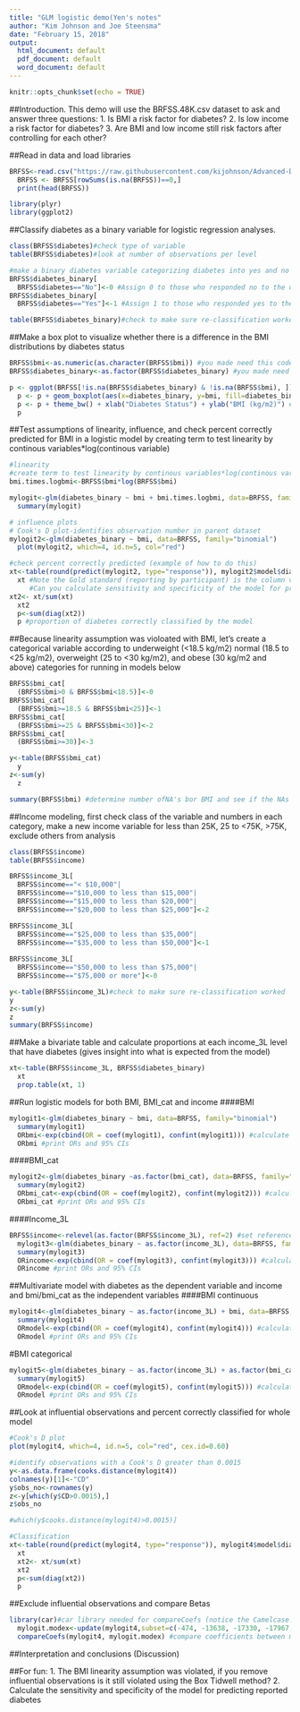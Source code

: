 ```yaml
---
title: "GLM logistic demo(Yen's notes"
author: "Kim Johnson and Joe Steensma"
date: "February 15, 2018"
output:
  html_document: default
  pdf_document: default
  word_document: default
---
```


```r
knitr::opts_chunk$set(echo = TRUE)
```
##Introduction. This demo will use the BRFSS.48K.csv dataset to ask and answer three questions:
1. Is BMI a risk factor for diabetes?
2. Is low income a risk factor for diabetes?
3. Are BMI and low income still risk factors after controlling for each other?

##Read in data and load libraries
```r
BRFSS<-read.csv("https://raw.githubusercontent.com/kijohnson/Advanced-Data-Analysis/master/Class%204%20Data%20Visualization/dat/BRFSS.48K.csv", header=TRUE, sep=",", na.strings=FALSE)
  BRFSS <- BRFSS[rowSums(is.na(BRFSS))==0,]
  print(head(BRFSS))

library(plyr)
library(ggplot2)
```

##Classify diabetes as a binary variable for logistic regression analyses.
```r
class(BRFSS$diabetes)#check type of variable
table(BRFSS$diabetes)#look at number of observations per level

#make a binary diabetes variable categorizing diabetes into yes and no and excluding individuals with other responses.
BRFSS$diabetes_binary[
  BRFSS$diabetes=="No"]<-0 #Assign 0 to those who responded no to the diabetes question
BRFSS$diabetes_binary[
  BRFSS$diabetes=="Yes"]<-1 #Assign 1 to those who responded yes to the diabetes question

table(BRFSS$diabetes_binary)#check to make sure re-classification worked
```

##Make a box plot to visualize whether there is a difference in the BMI distributions by diabetes status 
```r
BRFSS$bmi<-as.numeric(as.character(BRFSS$bmi)) #you made need this code
BRFSS$diabetes_binary<-as.factor(BRFSS$diabetes_binary) #you made need this code

p <- ggplot(BRFSS[!is.na(BRFSS$diabetes_binary) & !is.na(BRFSS$bmi), ]) #plot and exclude NA's
  p <- p + geom_boxplot(aes(x=diabetes_binary, y=bmi, fill=diabetes_binary)) #color the boxes with fill
  p <- p + theme_bw() + xlab("Diabetes Status") + ylab("BMI (kg/m2)") #add labels to axes
  p
```
##Test assumptions of linearity, influence, and check percent correctly predicted for BMI in a logistic model by creating term to test linearity by continous variables*log(continous variable)

```r
#linearity
#create term to test linearity by continous variables*log(continous variable), if it is significant, it means it might violate linearity
bmi.times.logbmi<-BRFSS$bmi*log(BRFSS$bmi)

mylogit<-glm(diabetes_binary ~ bmi + bmi.times.logbmi, data=BRFSS, family="binomial") #Box Tidwell technique, test the assumption of linearity
  summary(mylogit)
```


```r
# influence plots
# Cook's D plot-identifies observation number in parent dataset
mylogit2<-glm(diabetes_binary ~ bmi, data=BRFSS, family="binomial") 
  plot(mylogit2, which=4, id.n=5, col="red") 
```


```r
#check percent correctly predicted (example of how to do this)
xt<-table(round(predict(mylogit2, type="response")), mylogit2$model$diabetes_binary) 
  xt #Note the Gold standard (reporting by participant) is the column variable and the model prediction is the row variable. 
     #Can you calculate sensitivity and specificity of the model for predicting diabetes?
xt2<- xt/sum(xt)
  xt2
  p<-sum(diag(xt2))
  p #proportion of diabetes correctly classified by the model
```

##Because linearity assumption was violoated with BMI, let's create a categorical variable according to underweight (<18.5 kg/m2) normal (18.5 to <25 kg/m2), overweight (25 to <30 kg/m2), and obese (30 kg/m2 and above) categories for running in models below
```r
BRFSS$bmi_cat[
  (BRFSS$bmi>0 & BRFSS$bmi<18.5)]<-0
BRFSS$bmi_cat[
  (BRFSS$bmi>=18.5 & BRFSS$bmi<25)]<-1
BRFSS$bmi_cat[
  (BRFSS$bmi>=25 & BRFSS$bmi<30)]<-2
BRFSS$bmi_cat[
  (BRFSS$bmi>=30)]<-3

y<-table(BRFSS$bmi_cat)
  y
z<-sum(y)
  z

summary(BRFSS$bmi) #determine number ofNA's bor BMI and see if the NAs plus z add up to the total number of obervations
```

##Income modeling, first check class of the variable and numbers in each category, make a new income variable for less than 25K, 25 to <75K, >75K, exclude others from analysis
```r
class(BRFSS$income)
table(BRFSS$income)

BRFSS$income_3L[
  BRFSS$income=="< $10,000"|
  BRFSS$income=="$10,000 to less than $15,000"|
  BRFSS$income=="$15,000 to less than $20,000"|
  BRFSS$income=="$20,000 to less than $25,000"]<-2

BRFSS$income_3L[
  BRFSS$income=="$25,000 to less than $35,000"|
  BRFSS$income=="$35,000 to less than $50,000"]<-1
 
BRFSS$income_3L[
  BRFSS$income=="$50,000 to less than $75,000"|
  BRFSS$income=="$75,000 or more"]<-0

y<-table(BRFSS$income_3L)#check to make sure re-classification worked
y
z<-sum(y)
z
summary(BRFSS$income)
```

##Make a bivariate table and calculate proportions at each income_3L level that have diabetes (gives insight into what is expected from the model)
```r
xt<-table(BRFSS$income_3L, BRFSS$diabetes_binary) 
  xt
  prop.table(xt, 1)
```

##Run logistic models for both BMI, BMI_cat and income
####BMI
```r
mylogit1<-glm(diabetes_binary ~ bmi, data=BRFSS, family="binomial")
  summary(mylogit1)
  ORbmi<-exp(cbind(OR = coef(mylogit1), confint(mylogit1))) #calculate ORs and 95% CIs
  ORbmi #print ORs and 95% CIs
```

####BMI_cat
```r
mylogit2<-glm(diabetes_binary ~as.factor(bmi_cat), data=BRFSS, family="binomial")
  summary(mylogit2)
  ORbmi_cat<-exp(cbind(OR = coef(mylogit2), confint(mylogit2))) #calculate ORs and 95% CIs
  ORbmi_cat #print ORs and 95% CIs
```

####Income_3L
```r
BRFSS$income<-relevel(as.factor(BRFSS$income_3L), ref=2) #set reference at 2
  mylogit3<-glm(diabetes_binary ~ as.factor(income_3L), data=BRFSS, family="binomial")
  summary(mylogit3)
  ORincome<-exp(cbind(OR = coef(mylogit3), confint(mylogit3))) #calculate ORs and 95% CIs
  ORincome #print ORs and 95% CIs
```

##Multivariate model with diabetes as the dependent variable and income and bmi/bmi_cat as the independent variables
####BMI continuous
```r
mylogit4<-glm(diabetes_binary ~ as.factor(income_3L) + bmi, data=BRFSS, family="binomial")
  summary(mylogit4)
  ORmodel<-exp(cbind(OR = coef(mylogit4), confint(mylogit4))) #calculate ORs and 95% CIs
  ORmodel #print ORs and 95% CIs
```

#BMI categorical
```r
mylogit5<-glm(diabetes_binary ~ as.factor(income_3L) + as.factor(bmi_cat), data=BRFSS, family="binomial")
  summary(mylogit5)
  ORmodel<-exp(cbind(OR = coef(mylogit5), confint(mylogit5))) #calculate ORs and 95% CIs
  ORmodel #print ORs and 95% CIs
```

##Look at influential observations and percent correctly classified for whole model
```r
#Cook's D plot
plot(mylogit4, which=4, id.n=5, col="red", cex.id=0.60) 

#identify observations with a Cook's D greater than 0.0015 
y<-as.data.frame(cooks.distance(mylogit4))
colnames(y)[1]<-"CD"
y$obs_no<-rownames(y)
z<-y[which(y$CD>0.0015),]
z$obs_no

#which(y$cooks.distance(mylogit4)>0.0015)]

#Classification
xt<-table(round(predict(mylogit4, type="response")), mylogit4$model$diabetes_binary)
  xt
  xt2<- xt/sum(xt)
  xt2
  p<-sum(diag(xt2))
  p
```

##Exclude influential observations and compare Betas
```r
library(car)#car library needed for compareCoefs (notice the Camelcase!)
  mylogit.modex<-update(mylogit4,subset=c(-474, -13638, -17330, -17967, -21625, -25898, -27151, -38567, -42674))#dropping obs with CD>0.0015
  compareCoefs(mylogit4, mylogit.modex) #compare coefficients between models with and without influential         observations
```

##Interpretation and conclusions (Discussion)

##For fun: 
1. The BMI linearity assumption was violated, if you remove influential observations is it still violated using the Box Tidwell method?
2. Calculate the sensitivity and specificity of the model for predicting reported diabetes
